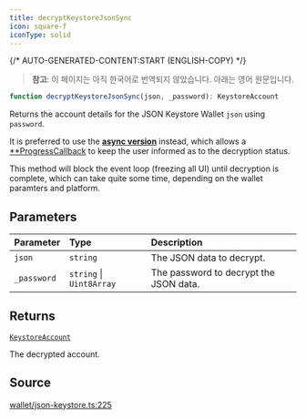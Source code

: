 ```yaml
---
title: decryptKeystoreJsonSync
icon: square-f
iconType: solid
---
```


{/* AUTO-GENERATED-CONTENT:START (ENGLISH-COPY) */}

> **참고**: 이 페이지는 아직 한국어로 번역되지 않았습니다. 아래는 영어 원문입니다.

```ts
function decryptKeystoreJsonSync(json, _password): KeystoreAccount
```

Returns the account details for the JSON Keystore Wallet `json` using `password`.

It is preferred to use the [**async version**](/ko/sdk/content/functions/decryptKeystoreJson) instead, which allows a
[**ProgressCallback](/ko/sdk/content/type-aliases/ProgressCallback) to keep the user informed as to the decryption status.

This method will block the event loop (freezing all UI) until decryption is complete, which can take quite some time,
depending on the wallet paramters and platform.

## Parameters

| Parameter | Type | Description |
| :------ | :------ | :------ |
| `json` | `string` | The JSON data to decrypt. |
| `_password` | `string` \| `Uint8Array` | The password to decrypt the JSON data. |

## Returns

[`KeystoreAccount`](/ko/sdk/content/type-aliases/KeystoreAccount)

The decrypted account.

## Source

[wallet/json-keystore.ts:225](https://github.com/dominant-strategies/quais.js/blob/c1c12d43f9d34c6baad2b0542bd6d0acd6fefcbf/src/wallet/json-keystore.ts#L225)
